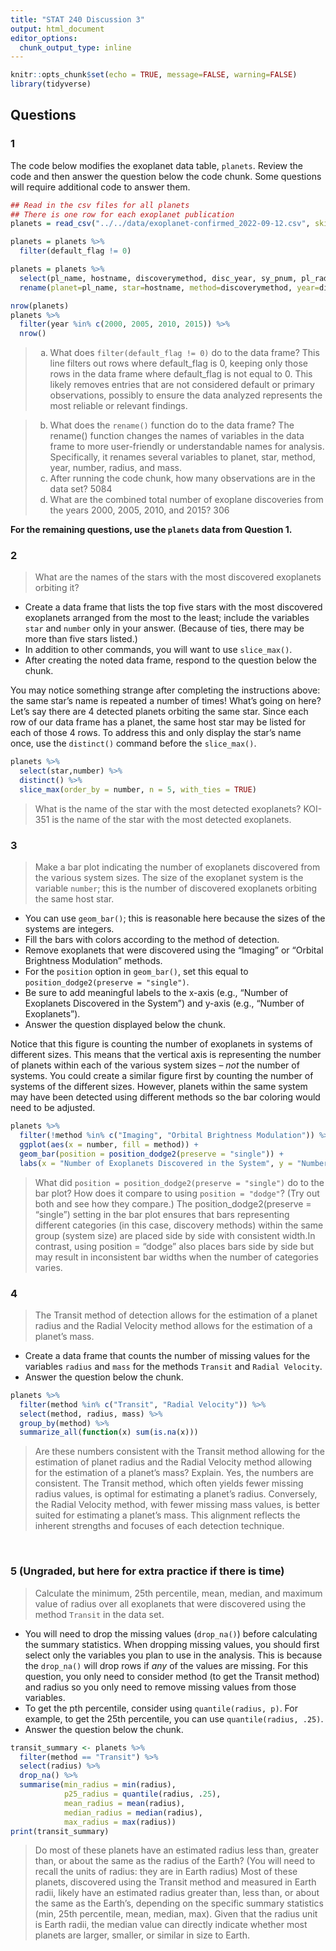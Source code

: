 ```yaml
---
title: "STAT 240 Discussion 3"
output: html_document
editor_options: 
  chunk_output_type: inline
---
```


```r
knitr::opts_chunk$set(echo = TRUE, message=FALSE, warning=FALSE)
library(tidyverse)
```


## Questions


### 1

The code below modifies the exoplanet data table, `planets`.  Review the code and then answer the question below the code chunk.  Some questions will require additional code to answer them.


```r
## Read in the csv files for all planets
## There is one row for each exoplanet publication
planets = read_csv("../../data/exoplanet-confirmed_2022-09-12.csv", skip=124)

planets = planets %>%
  filter(default_flag != 0)

planets = planets %>%
  select(pl_name, hostname, discoverymethod, disc_year, sy_pnum, pl_rade, pl_bmasse) %>%
  rename(planet=pl_name, star=hostname, method=discoverymethod, year=disc_year, number=sy_pnum, radius=pl_rade, mass=pl_bmasse)

nrow(planets)
planets %>%
  filter(year %in% c(2000, 2005, 2010, 2015)) %>%
  nrow()

```

> (a) What does `filter(default_flag != 0)` do to the data frame?
This line filters out rows where default_flag is 0, keeping only those rows in the data frame where default_flag is not equal to 0. This likely removes entries that are not considered default or primary observations, possibly to ensure the data analyzed represents the most reliable or relevant findings.

> (b) What does the `rename()` function do to the data frame?
The rename() function changes the names of variables in the data frame to more user-friendly or understandable names for analysis. Specifically, it renames several variables to planet, star, method, year, number, radius, and mass.
> (c) After running the code chunk, how many observations are in the data set? 
5084
> (d) What are the combined total number of exoplane discoveries from the years 2000, 2005, 2010, and 2015?
306


**For the remaining questions, use the `planets` data from Question 1.**



### 2

> What are the names of the stars with the most discovered exoplanets orbiting it?

- Create a data frame that lists the top five stars with the most discovered exoplanets arranged from the most to the least; include the variables `star` and `number` only in your answer.   (Because of ties, there may be more than five stars listed.)
- In addition to other commands, you will want to use `slice_max()`.
- After creating the noted data frame, respond to the question below the chunk.

You may notice something strange after completing the instructions above:  the same star's name is repeated a number of times!  What's going on here?  Let's say there are 4 detected planets orbiting the same star.  Since each row of our data frame has a planet, the same host star may be listed for each of those 4 rows.  To address this and only display the star's name once, use the `distinct()` command before the `slice_max()`.

```r
planets %>%
  select(star,number) %>%
  distinct() %>%
  slice_max(order_by = number, n = 5, with_ties = TRUE)
```

> What is the name of the star with the most detected exoplanets? 
KOI-351 is the name of the star with the most detected exoplanets.



### 3

> Make a bar plot indicating the number of exoplanets discovered from the various system sizes.  The size of the exoplanet system is the variable `number`; this is the number of discovered exoplanets orbiting the same host star.

- You can use `geom_bar()`; this is reasonable here because the sizes of the systems are integers.
- Fill the bars with colors according to the method of detection.
- Remove exoplanets that were discovered using the "Imaging" or "Orbital Brightness Modulation" methods.
- For the `position` option in `geom_bar()`, set this equal to `position_dodge2(preserve = "single")`.
- Be sure to add meaningful labels to the x-axis (e.g., "Number of Exoplanets Discovered in the System") and y-axis (e.g., "Number of Exoplanets").
- Answer the question displayed below the chunk.

Notice that this figure is counting the number of exoplanets in systems of different sizes.  This means that the vertical axis is representing the number of planets within each of the various  system sizes -- *not* the number of systems.  You could create a similar figure first by counting the number of systems of the different sizes.  However, planets within the same system may have been detected using different methods so the bar coloring would need to be adjusted.

```r
planets %>%
  filter(!method %in% c("Imaging", "Orbital Brightness Modulation")) %>%
  ggplot(aes(x = number, fill = method)) +
  geom_bar(position = position_dodge2(preserve = "single")) +
  labs(x = "Number of Exoplanets Discovered in the System", y = "Number of Exoplanets")
```

>  What did `position = position_dodge2(preserve = "single")` do to the bar plot?  How does it compare to using `position = "dodge"`? (Try out both and see how they compare.)
The position_dodge2(preserve = "single") setting in the bar plot ensures that bars representing different categories (in this case, discovery methods) within the same group (system size) are placed side by side with consistent width.In contrast, using position = "dodge" also places bars side by side but may result in inconsistent bar widths when the number of categories varies.


### 4

> The Transit method of detection allows for the estimation of a planet radius and the Radial Velocity method allows for the estimation of a planet's mass.

-  Create a data frame that counts the number of missing values for the variables  `radius` and `mass` for the methods `Transit` and `Radial Velocity`.
-  Answer the question below the chunk.

```r
planets %>%
  filter(method %in% c("Transit", "Radial Velocity")) %>%
  select(method, radius, mass) %>%
  group_by(method) %>%
  summarize_all(function(x) sum(is.na(x)))

```

> Are these numbers consistent with the Transit method allowing for the estimation of planet radius and the Radial Velocity method allowing for the estimation of a planet's mass?  Explain.
Yes, the numbers are consistent. The Transit method, which often yields fewer missing radius values, is optimal for estimating a planet's radius. Conversely, the Radial Velocity method, with fewer missing mass values, is better suited for estimating a planet's mass. This alignment reflects the inherent strengths and focuses of each detection technique.


<br/>


### 5 (Ungraded, but here for extra practice if there is time)

> Calculate the minimum, 25th percentile, mean, median, and maximum value of radius over all exoplanets that were discovered using the method `Transit` in the data set.

-  You will need to drop the missing values (`drop_na()`) before calculating the summary statistics.  When dropping missing values, you should first select only the variables you plan to use in the analysis.  This is because the `drop_na()` will drop rows if *any* of the values are missing.  For this question, you only need to consider method (to get the Transit method) and radius so you only need to remove missing values from those variables.
- To get the pth percentile, consider using `quantile(radius, p)`.  For example, to get the 25th percentile, you can use `quantile(radius, .25)`.
-  Answer the question below the chunk.

```r
transit_summary <- planets %>%
  filter(method == "Transit") %>%
  select(radius) %>%
  drop_na() %>%
  summarise(min_radius = min(radius),
            p25_radius = quantile(radius, .25),
            mean_radius = mean(radius),
            median_radius = median(radius),
            max_radius = max(radius))
print(transit_summary)
```

> Do most of these planets have an estimated radius less than, greater than, or about the same as the radius of the Earth?  (You will need to recall the units of radius:  they are in Earth radius)
Most of these planets, discovered using the Transit method and measured in Earth radii, likely have an estimated radius greater than, less than, or about the same as the Earth's, depending on the specific summary statistics (min, 25th percentile, mean, median, max). Given that the radius unit is Earth radii, the median value can directly indicate whether most planets are larger, smaller, or similar in size to Earth.

